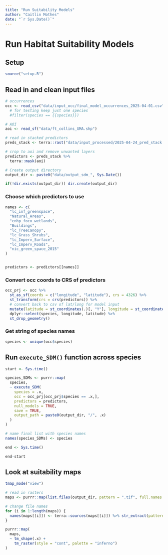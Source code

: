 ```yaml
---
title: "Run Suitability Models"
author: "Caitlin Mothes"
date: "`r Sys.Date()`"
---
```


# Run Habitat Suitability Models

## Setup

```r
source("setup.R")
```

## Read in and clean input files

```r
# occurrences
occ <- read_csv("data/input_occ/final_model_occurrences_2025-04-01.csv")# %>% 
  # for testing keep just one species
  #filter(species == {{species}})

# AOI
aoi <- read_sf("data/ft_collins_GMA.shp")

# read in stacked predictors
preds_stack <- terra::rast("data/input_processed/2025-04-24_pred_stack.tif")

# crop to aoi and remove unwanted layers
predictors <- preds_stack %>%
  terra::mask(aoi)

# Create output directory
output_dir <- paste0("data/output_sdm_", Sys.Date())

if(!dir.exists(output_dir)) dir.create(output_dir)

```

### Choose which predictors to use

```r
names <- c(
  "lc_inf_greenspace",
  "Natural_Areas",
  "cnhp_foco_wetlands",
  "Buildings",
  "lc_TreeCanopy",
  "lc_Grass_Shrubs",
  "lc_Imperv_Surface",
  "lc_Imperv_Roads",
  "nic_green_space_2015"
)


predictors <- predictors[[names]]
```

### Convert occ coords to CRS of predictors

```r
occ_prj <- occ %>%
  st_as_sf(coords = c("longitude", "latitude"), crs = 4326) %>%
  st_transform(crs = crs(predictors)) %>%
  # convert back to csv of lat/long for model input
  mutate(latitude = st_coordinates(.)[, "Y"], longitude = st_coordinates(.)[, "X"]) %>%
  dplyr::select(species, longitude, latitude) %>%
  st_drop_geometry()
```

### Get string of species names

```r
species <- unique(occ$species)
```

## Run `execute_SDM()` function across species

```r
start <- Sys.time()

species_SDMs <- purrr::map(
  species,
  ~ execute_SDM(
    species = .x,
    occ = occ_prj[occ_prj$species == .x,],
    predictors = predictors,
    null_models = TRUE,
    save = TRUE,
    output_path = paste0(output_dir, "/", .x)
  )
)

# name final list with species names
names(species_SDMs) <- species

end <- Sys.time()

end-start
```

## Look at suitability maps

```r
tmap_mode("view")

# read in rasters
maps <- purrr::map(list.files(output_dir, pattern = ".tif", full.names = TRUE), terra::rast)

# change file names
for (i in 1:length(maps)) {
  names(maps[[i]]) <- terra::sources(maps[[i]]) %>% str_extract(pattern = "(?<=output_sdm/).*?(?=.tif)")
}

purrr::map(
  maps,
  ~ tm_shape(.x) +
    tm_raster(style = "cont", palette = "inferno")
)
```
